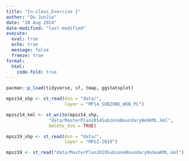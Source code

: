 ```yaml
---
title: "In-class_Exercise 1"
author: "Qu JunJie"
date: "20 Aug 2024"
date-modified: "last-modified"
execute: 
  eval: true
  echo: true
  message: false
  freeze: true
format: 
  html:
    code-fold: true
---
```


```r
pacman::p_load(tidyverse, sf, tmap, ggstatsplot)
```

```r
mpsz14_shp <- st_read(dsn = "data/",
                      layer = "MP14_SUBZONE_WEB_PL")
```

```r
mpzsz14_kml <- st_write(mpsz14_shp, 
                "data/MasterPlan2014SubzoneBoundaryWebKML.kml",
                delete_dsn = TRUE)
```

```r
mpsz19_shp <- st_read(dsn = "data/",
                      layer = "MPSZ-2019")
```

```r
mpsz19 <- st_read("data/MasterPlan2019SubzoneBoundaryNoSeaKML.kml")
```
